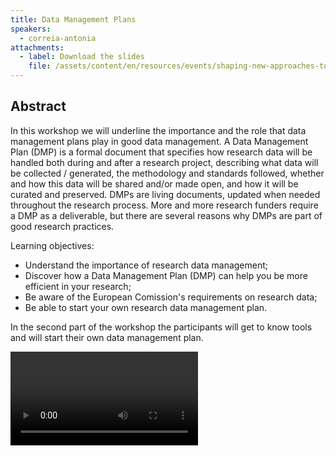 ```yaml
---
title: Data Management Plans
speakers:
  - correia-antonia
attachments:
  - label: Download the slides
    file: /assets/content/en/resources/events/shaping-new-approaches-to-data-management-in-arts-and-humanities/sessions/5/6.1 Correia.pdf
---
```

## Abstract

In this workshop we will underline the importance and the role that data management plans play in good data management. A Data Management Plan (DMP) is a formal document that specifies how research data will be handled both during and after a research project, describing what data will be collected / generated, the methodology and standards followed, whether and how this data will be shared and/or made open, and how it will be curated and preserved. DMPs are living documents, updated when needed throughout the research process. More and more research funders require a DMP as a deliverable, but there are several reasons why DMPs are part of good research practices.

Learning objectives:

* Understand the importance of research data management;
* Discover how a Data Management Plan (DMP) can help you be more efficient in your research;
* Be aware of the European Comission's requirements on research data;
* Be able to start your own research data management plan.

In the second part of the workshop the participants will get to know tools and will start their own data management plan.

<Video provider="youtube" id="9-IyEKXiG0I">
  Antónia Correia - Data Management Plans
</Video>

